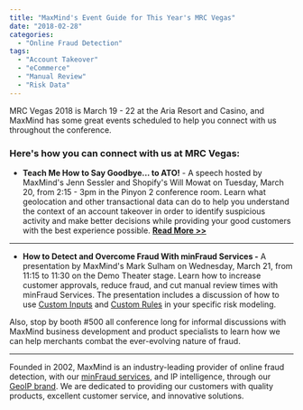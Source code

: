 ```yaml
---
title: "MaxMind's Event Guide for This Year's MRC Vegas"
date: "2018-02-28"
categories:
  - "Online Fraud Detection"
tags:
  - "Account Takeover"
  - "eCommerce"
  - "Manual Review"
  - "Risk Data"
---
```


MRC Vegas 2018 is March 19 - 22 at the Aria Resort and Casino, and MaxMind has
some great events scheduled to help you connect with us throughout the
conference.

### **Here's how you can connect with us at MRC Vegas:**

- **Teach Me How to Say Goodbye... to ATO!** - A speech hosted by MaxMind's
Jenn Sessler and Shopify's Will Mowat on Tuesday, March 20, from 2:15 - 3pm in
the Pinyon 2 conference room. Learn what geolocation and other transactional
data can do to help you understand the context of an account takeover in order
to identify suspicious activity and make better decisions while providing your
good customers with the best experience possible.                                                                                                                                           [**Read More >>**](https://blog.maxmind.com/2018/01/24/maxmind-and-shopify-to-speak-about-account-takeover-at-mrc-vegas/#more-359)

* * *

- **How to Detect and Overcome Fraud With minFraud Services -** A presentation
by MaxMind's Mark Sulham on Wednesday, March 21, from 11:15 to 11:30 on the Demo
Theater stage. Learn how to increase customer approvals, reduce fraud, and cut
manual review times with minFraud Services. The presentation includes a
discussion of how to use [Custom
Inputs](https://www.maxmind.com/en/minfraud-custom-inputs) and [Custom
Rules](https://www.maxmind.com/en/minfraud-custom-rules) in your specific risk
modeling.

Also, stop by booth #500 all conference long for informal discussions with
MaxMind business development and product specialists to learn how we can help
merchants combat the ever-evolving nature of fraud.

* * *

Founded in 2002, MaxMind is an industry-leading provider of online fraud
detection, with our [minFraud
services](https://www.maxmind.com/en/minfraud-services), and IP intelligence,
through our [GeoIP
brand](https://www.maxmind.com/en/geoip2-services-and-databases). We are
dedicated to providing our customers with quality products, excellent customer
service, and innovative solutions.
